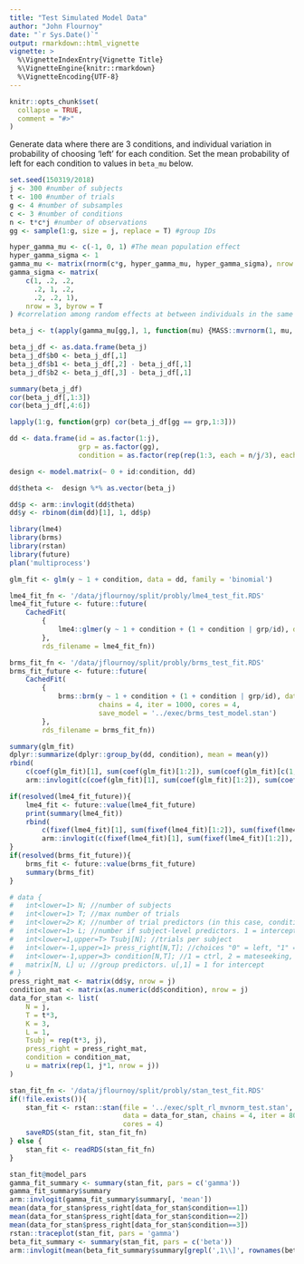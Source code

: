 ```yaml
---
title: "Test Simulated Model Data"
author: "John Flournoy"
date: "`r Sys.Date()`"
output: rmarkdown::html_vignette
vignette: >
  %\VignetteIndexEntry{Vignette Title}
  %\VignetteEngine{knitr::rmarkdown}
  %\VignetteEncoding{UTF-8}
---
```


```r
knitr::opts_chunk$set(
  collapse = TRUE,
  comment = "#>"
)
```

Generate data where there are 3 conditions, and individual variation in probability of choosing 'left' for each condition. Set the mean probability of left for each condition to values in `beta_mu` below.

```r
set.seed(150319/2018)
j <- 300 #number of subjects
t <- 100 #number of trials
g <- 4 #number of subsamples
c <- 3 #number of conditions
n <- t*c*j #number of observations
gg <- sample(1:g, size = j, replace = T) #group IDs

hyper_gamma_mu <- c(-1, 0, 1) #The mean population effect
hyper_gamma_sigma <- 1
gamma_mu <- matrix(rnorm(c*g, hyper_gamma_mu, hyper_gamma_sigma), nrow = g, byrow = T) #specific sample mean effects
gamma_sigma <- matrix(
    c(1, .2, .2,
      .2, 1, .2,
      .2, .2, 1),
    nrow = 3, byrow = T
) #correlation among random effects at between individuals in the same sample

beta_j <- t(apply(gamma_mu[gg,], 1, function(mu) {MASS::mvrnorm(1, mu, gamma_sigma)}))

beta_j_df <- as.data.frame(beta_j)
beta_j_df$b0 <- beta_j_df[,1]
beta_j_df$b1 <- beta_j_df[,2] - beta_j_df[,1]
beta_j_df$b2 <- beta_j_df[,3] - beta_j_df[,1]

summary(beta_j_df)
cor(beta_j_df[,1:3])
cor(beta_j_df[,4:6])

lapply(1:g, function(grp) cor(beta_j_df[gg == grp,1:3]))

dd <- data.frame(id = as.factor(1:j),
                 grp = as.factor(gg),
                 condition = as.factor(rep(rep(1:3, each = n/j/3), each = j)))

design <- model.matrix(~ 0 + id:condition, dd)

dd$theta <-  design %*% as.vector(beta_j)

dd$p <- arm::invlogit(dd$theta)
dd$y <- rbinom(dim(dd)[1], 1, dd$p)
```

```r
library(lme4)
library(brms)
library(rstan)
library(future)
plan('multiprocess')

glm_fit <- glm(y ~ 1 + condition, data = dd, family = 'binomial')

lme4_fit_fn <- '/data/jflournoy/split/probly/lme4_test_fit.RDS'
lme4_fit_future <- future::future(
    CachedFit(
        {
            lme4::glmer(y ~ 1 + condition + (1 + condition | grp/id), data = dd, family = 'binomial')
        },
        rds_filename = lme4_fit_fn))

brms_fit_fn <- '/data/jflournoy/split/probly/brms_test_fit.RDS'
brms_fit_future <- future::future(
    CachedFit(
        {
            brms::brm(y ~ 1 + condition + (1 + condition | grp/id), data = dd, family = 'bernoulli',
                      chains = 4, iter = 1000, cores = 4, 
                      save_model = '../exec/brms_test_model.stan')
        },
        rds_filename = brms_fit_fn))

summary(glm_fit)
dplyr::summarize(dplyr::group_by(dd, condition), mean = mean(y))
rbind(
    c(coef(glm_fit)[1], sum(coef(glm_fit)[1:2]), sum(coef(glm_fit)[c(1,3)])),
    arm::invlogit(c(coef(glm_fit)[1], sum(coef(glm_fit)[1:2]), sum(coef(glm_fit)[c(1,3)]))))

if(resolved(lme4_fit_future)){
    lme4_fit <- future::value(lme4_fit_future)
    print(summary(lme4_fit))
    rbind(
        c(fixef(lme4_fit)[1], sum(fixef(lme4_fit)[1:2]), sum(fixef(lme4_fit)[c(1,3)])),
        arm::invlogit(c(fixef(lme4_fit)[1], sum(fixef(lme4_fit)[1:2]), sum(fixef(lme4_fit)[c(1,3)]))))
}
if(resolved(brms_fit_future)){
    brms_fit <- future::value(brms_fit_future)
    summary(brms_fit)
}
```


```r
# data {
#   int<lower=1> N; //number of subjects
#   int<lower=1> T; //max number of trials
#   int<lower=2> K; //number of trial predictors (in this case, conditions)
#   int<lower=1> L; //number if subject-level predictors. 1 = intercept only
#   int<lower=1,upper=T> Tsubj[N]; //trials per subject
#   int<lower=-1,upper=1> press_right[N,T]; //choices "0" = left, "1" = right
#   int<lower=-1,upper=3> condition[N,T]; //1 = ctrl, 2 = mateseeking, 3 = status
#   matrix[N, L] u; //group predictors. u[,1] = 1 for intercept
# }
press_right_mat <- matrix(dd$y, nrow = j)
condition_mat <- matrix(as.numeric(dd$condition), nrow = j)
data_for_stan <- list(
    N = j,
    T = t*3,
    K = 3,
    L = 1,
    Tsubj = rep(t*3, j),
    press_right = press_right_mat,
    condition = condition_mat,
    u = matrix(rep(1, j*1, nrow = j))
)

stan_fit_fn <- '/data/jflournoy/split/probly/stan_test_fit.RDS'
if(!file.exists()){
    stan_fit <- rstan::stan(file = '../exec/splt_rl_mvnorm_test.stan',
                            data = data_for_stan, chains = 4, iter = 8000,
                            cores = 4)
    saveRDS(stan_fit, stan_fit_fn)
} else {
    stan_fit <- readRDS(stan_fit_fn)
}

stan_fit@model_pars
gamma_fit_summary <- summary(stan_fit, pars = c('gamma'))
gamma_fit_summary$summary
arm::invlogit(gamma_fit_summary$summary[, 'mean'])
mean(data_for_stan$press_right[data_for_stan$condition==1])
mean(data_for_stan$press_right[data_for_stan$condition==2])
mean(data_for_stan$press_right[data_for_stan$condition==3])
rstan::traceplot(stan_fit, pars = 'gamma')
beta_fit_summary <- summary(stan_fit, pars = c('beta'))
arm::invlogit(mean(beta_fit_summary$summary[grepl(',1\\]', rownames(beta_fit_summary$summary)), 'mean']))
```

